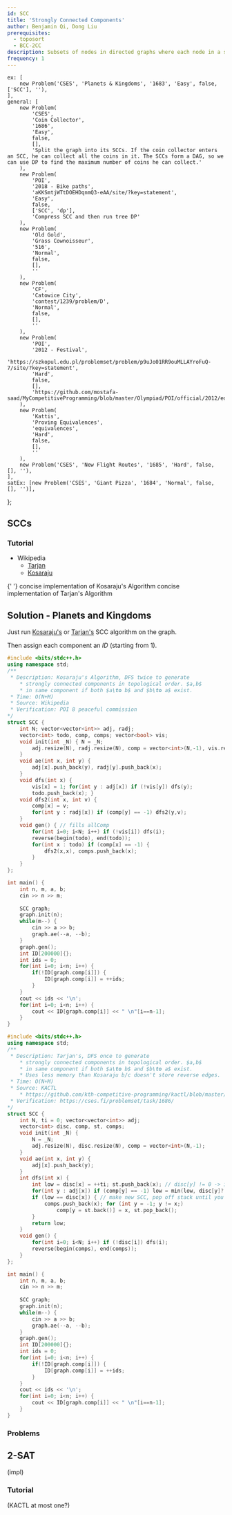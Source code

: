 ```yaml
---
id: SCC
title: 'Strongly Connected Components'
author: Benjamin Qi, Dong Liu
prerequisites:
  - toposort
  - BCC-2CC
description: Subsets of nodes in directed graphs where each node in a subset can reach each other node in the subset.
frequency: 1
---
```




	ex: [
		new Problem('CSES', 'Planets & Kingdoms', '1683', 'Easy', false, ['SCC'], ''),
	],
	general: [
		new Problem(
			'CSES',
			'Coin Collector',
			'1686',
			'Easy',
			false,
			[],
			'Split the graph into its SCCs. If the coin collector enters an SCC, he can collect all the coins in it. The SCCs form a DAG, so we can use DP to find the maximum number of coins he can collect.'
		),
		new Problem(
			'POI',
			'2018 - Bike paths',
			'aKKSmtjWTtDOEHDqnmQ3-eAA/site/?key=statement',
			'Easy',
			false,
			['SCC', 'dp'],
			'Compress SCC and then run tree DP'
		),
		new Problem(
			'Old Gold',
			'Grass Cownoisseur',
			'516',
			'Normal',
			false,
			[],
			''
		),
		new Problem(
			'CF',
			'Catowice City',
			'contest/1239/problem/D',
			'Normal',
			false,
			[],
			''
		),
		new Problem(
			'POI',
			'2012 - Festival',
			'https://szkopul.edu.pl/problemset/problem/p9uJo01RR9ouMLLAYroFuQ-7/site/?key=statement',
			'Hard',
			false,
			[],
			'https://github.com/mostafa-saad/MyCompetitiveProgramming/blob/master/Olympiad/POI/official/2012/editorial/fes.pdf'
		),
		new Problem(
			'Kattis',
			'Proving Equivalences',
			'equivalences',
			'Hard',
			false,
			[],
			''
		),
		new Problem('CSES', 'New Flight Routes', '1685', 'Hard', false, [], ''),
	],
	satEx: [new Problem('CSES', 'Giant Pizza', '1684', 'Normal', false, [], '')],
};

## SCCs

### Tutorial

- Wikipedia
  - [Tarjan](https://en.wikipedia.org/wiki/Tarjan%27s_strongly_connected_components_algorithm)
  - [Kosaraju](https://en.wikipedia.org/wiki/Kosaraju%27s_algorithm)

<Resources>
	<Resource source="CPH" title="17 - Strong Connectivity"></Resource>
	<Resource source="CPC" title="7 - Graphs 1" url="07_graphs_1"></Resource>
	<Resource source="CP2" title="4.2.9 - Finding SCCs">
		{' '}
	</Resource>
	<Resource source="Benq" title="Kosaraju's Implementation" url="https://github.com/bqi343/USACO/blob/master/Implementations/content/graphs%20(12)/DFS/SCCK.h">
		concise implementation of Kosaraju's Algorithm
	</Resource>
    <Resource source="Benq" title="Tarjan's Implementation" url="https://github.com/bqi343/USACO/blob/master/Implementations/content/graphs%20(12)/DFS/SCCT.h">
        concise implementation of Tarjan's Algorithm
    </Resource>
</Resources>

<FocusProblem problem={problems.ex[0]} />

## Solution - Planets and Kingdoms

Just run [Kosaraju's](https://github.com/bqi343/USACO/blob/master/Implementations/content/graphs%20(12)/DFS/SCCK.h) or [Tarjan's](https://github.com/bqi343/USACO/blob/master/Implementations/content/graphs%20(12)/DFS/SCCT.h) SCC algorithm on the graph. 

Then assign each component an $ID$ (starting from $1$).

<Spoiler title="Using Kosaraju's SCC">

<LanguageSection>

<CPPSection>

```cpp
#include <bits/stdc++.h>
using namespace std; 
/**
 * Description: Kosaraju's Algorithm, DFS twice to generate 
 	* strongly connected components in topological order. $a,b$
 	* in same component if both $a\to b$ and $b\to a$ exist.
 * Time: O(N+M)
 * Source: Wikipedia
 * Verification: POI 8 peaceful commission
*/
struct SCC {
	int N; vector<vector<int>> adj, radj;
	vector<int> todo, comp, comps; vector<bool> vis;
	void init(int _N) { N = _N; 
		adj.resize(N), radj.resize(N), comp = vector<int>(N,-1), vis.resize(N); 
	}
	void ae(int x, int y) { 
		adj[x].push_back(y), radj[y].push_back(x); 
	}
	void dfs(int x) {
		vis[x] = 1; for(int y : adj[x]) if (!vis[y]) dfs(y);
		todo.push_back(x); }
	void dfs2(int x, int v) {
		comp[x] = v; 
		for(int y : radj[x]) if (comp[y] == -1) dfs2(y,v); 
	}
	void gen() { // fills allComp
		for(int i=0; i<N; i++) if (!vis[i]) dfs(i);
		reverse(begin(todo), end(todo)); 
		for(int x : todo) if (comp[x] == -1) {
			dfs2(x,x), comps.push_back(x);
		}
	}
};

int main() {	
	int n, m, a, b; 
	cin >> n >> m;
	
	SCC graph;
	graph.init(n);
	while(m--) {
		cin >> a >> b;
		graph.ae(--a, --b);
	}
	graph.gen();
	int ID[200000]{};
	int ids = 0;
	for(int i=0; i<n; i++) {
		if(!ID[graph.comp[i]]) {
			ID[graph.comp[i]] = ++ids;
		}
	}
	cout << ids << '\n';
	for(int i=0; i<n; i++) {
		cout << ID[graph.comp[i]] << " \n"[i==n-1];
	}
}
```

</CPPSection>

</LanguageSection>

</Spoiler>

<Spoiler title="Using Tarjan's SCC">

<LanguageSection>

<CPPSection>

```cpp
#include <bits/stdc++.h>
using namespace std;
/**
 * Description: Tarjan's, DFS once to generate 
 	* strongly connected components in topological order. $a,b$
 	* in same component if both $a\to b$ and $b\to a$ exist.
 	* Uses less memory than Kosaraju b/c doesn't store reverse edges.
 * Time: O(N+M)
 * Source: KACTL
 	* https://github.com/kth-competitive-programming/kactl/blob/master/content/graph/SCC.h
 * Verification: https://cses.fi/problemset/task/1686/
*/
struct SCC {
	int N, ti = 0; vector<vector<int>> adj;
	vector<int> disc, comp, st, comps;
	void init(int _N) { 
		N = _N; 
		adj.resize(N), disc.resize(N), comp = vector<int>(N,-1); 
	}
	void ae(int x, int y) { 
		adj[x].push_back(y); 
	}
	int dfs(int x) {
		int low = disc[x] = ++ti; st.push_back(x); // disc[y] != 0 -> in stack
		for(int y : adj[x]) if (comp[y] == -1) low = min(low, disc[y]?:dfs(y)); 
		if (low == disc[x]) { // make new SCC, pop off stack until you find x
			comps.push_back(x); for (int y = -1; y != x;) 
				comp[y = st.back()] = x, st.pop_back();
		}
		return low;
	}
	void gen() {
		for(int i=0; i<N; i++) if (!disc[i]) dfs(i);
		reverse(begin(comps), end(comps));
	}
};

int main() {	
	int n, m, a, b; 
	cin >> n >> m;
	
	SCC graph;
	graph.init(n);
	while(m--) {
		cin >> a >> b;
		graph.ae(--a, --b);
	}
	graph.gen();
	int ID[200000]{};
	int ids = 0;
	for(int i=0; i<n; i++) {
		if(!ID[graph.comp[i]]) {
			ID[graph.comp[i]] = ++ids;
		}
	}
	cout << ids << '\n';
	for(int i=0; i<n; i++) {
		cout << ID[graph.comp[i]] << " \n"[i==n-1];
	}
}
```

</CPPSection>

</LanguageSection>

</Spoiler>

### Problems

<Problems problems={problems.general} />

## 2-SAT

<Problems problems={problems.satEx} />

(impl)

### Tutorial

<Resources>
	<Resource source="CF" title="2-SAT" url="16205"></Resource>
</Resources>

(KACTL at most one?)
